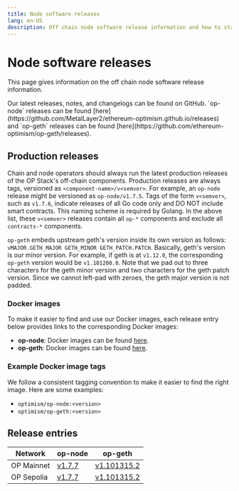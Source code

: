 ```yaml
---
title: Node software releases
lang: en-US
description: Off chain node software release information and how to stay up to date.
---
```



# Node software releases

This page gives information on the off chain node software release information.

<Callout type="info">
  Our latest releases, notes, and changelogs can be found on GitHub. `op-node` releases can be found [here](https://github.com/MetalLayer2/ethereum-optimism.github.io/releases)
  and `op-geth` releases can be found [here](https://github.com/ethereum-optimism/op-geth/releases).
</Callout>

## Production releases

Chain and node operators should always run the latest production releases of the OP Stack's off-chain components. Production releases are always tags, versioned as `<component-name>/v<semver>`. For example, an `op-node` release might be versioned as `op-node/v1.7.5`. Tags of the form `v<semver>`, such as `v1.7.6`, indicate releases of all Go code only and DO NOT include smart contracts. This naming scheme is required by Golang. In the above list, these `v<semver>` releases contain all `op-*` components and exclude all `contracts-*` components.

`op-geth` embeds upstream geth's version inside its own version as follows: `vMAJOR.GETH_MAJOR GETH_MINOR GETH_PATCH.PATCH`. Basically, geth's version is our minor version. For example, if geth is at `v1.12.0`, the corresponding `op-geth` version would be `v1.101200.0`. Note that we pad out to three characters for the geth minor version and two characters for the geth patch version. Since we cannot left-pad with zeroes, the geth major version is not padded.

### Docker images

To make it easier to find and use our Docker images, each release entry below provides links to the corresponding Docker images:

*   **op-node**: Docker images can be found [here](https://hub.docker.com/r/ethereumoptimism/op-node/tags).
*   **op-geth**: Docker images can be found [here](https://hub.docker.com/r/ethereumoptimism/op-geth/tags).

### Example Docker image tags

We follow a consistent tagging convention to make it easier to find the right image. Here are some examples:

*   `optimism/op-node:<version>`
*   `optimism/op-geth:<version>`

## Release entries

| Network    | op-node                                                                                  | op-geth                                                                              |
| ---------- | ---------------------------------------------------------------------------------------- | ------------------------------------------------------------------------------------ |
| OP Mainnet | [v1.7.7](https://github.com/MetalLayer2/ethereum-optimism.github.io/releases/tag/v1.7.7) | [v1.101315.2](https://github.com/ethereum-optimism/op-geth/releases/tag/v1.101315.2) |
| OP Sepolia | [v1.7.7](https://github.com/MetalLayer2/ethereum-optimism.github.io/releases/tag/v1.7.7) | [v1.101315.2](https://github.com/ethereum-optimism/op-geth/releases/tag/v1.101315.2) |
